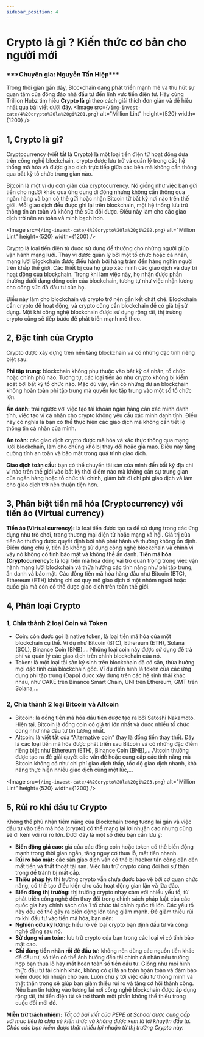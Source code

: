```yaml
---
sidebar_position: 4
---
```



# Crypto là gì ? Kiến thức cơ bản cho người mới
<h3>***Chuyên gia: Nguyễn Tấn Hiệp***</h3>

Trong thời gian gần đây, Blockchain đang phát triển mạnh mẽ và thu hút sự quan tâm của đông đảo nhà đầu tư đến lĩnh vực tiền điện tử. Hãy cùng Trillion Hubz tìm hiểu **Crypto là gì** theo cách giải thích đơn giản và dễ hiểu nhất qua bài viết dưới đây.
<Image
  src={`/img-invest-cate/4%20crypto%20la%20gi%201.png`}
  alt="Million Lint"
  height={520}
  width={1200}
/>

## 1, Crypto là gì?

Cryptocurrency (viết tắt là Crypto) là một loại tiền điện tử hoạt động dựa trên công nghệ blockchain, crypto được lưu trữ và quản lý trong các hệ thống mã hóa và được giao dịch trực tiếp giữa các bên mà không cần thông qua bất kỳ tổ chức trung gian nào.

Bitcoin là một ví dụ đơn giản của cryptocurrency. Nó giống như việc bạn gửi tiền cho người khác qua ứng dụng di động nhưng không cần thông qua ngân hàng và bạn có thể gửi hoặc nhận Bitcoin từ bất kỳ nơi nào trên thế giới. Mỗi giao dịch đều được ghi lại trên blockchain, một hệ thống lưu trữ thông tin an toàn và không thể sửa đổi được. Điều này làm cho các giao dịch trở nên an toàn và minh bạch hơn.

<Image
  src={`/img-invest-cate/4%20crypto%20la%20gi%202.png`}
  alt="Million Lint"
  height={520}
  width={1200}
/>

Crypto là loại tiền điện tử được sử dụng để thưởng cho những người giúp vận hành mạng lưới. Thay vì được quản lý bởi một tổ chức hoặc cá nhân, mạng lưới Blockchain được điều hành bởi hàng trăm đến hàng nghìn người trên khắp thế giới. Các thiết bị của họ giúp xác minh các giao dịch và duy trì hoạt động của blockchain. Trong khi làm việc này, họ nhận được phần thưởng dưới dạng đồng coin của blockchain, tương tự như việc nhận lương cho công sức đã đầu tư của họ.

Điều này làm cho blockchain và crypto trở nên gắn kết chặt chẽ. Blockchain cần crypto để hoạt động, và crypto cũng cần blockchain để có giá trị sử dụng. Một khi công nghệ blockchain được sử dụng rộng rãi, thị trường crypto cũng sẽ tiếp bước để phát triển mạnh mẽ theo.

## 2, Đặc tính của Crypto

Crypto được xây dựng trên nền tảng blockchain và có những đặc tính riêng biệt sau:

**Phi tập trung:** blockchain không phụ thuộc vào bất kỳ cá nhân, tổ chức hoặc chính phủ nào. Tương tự, các loại tiền ảo như crypto không bị kiểm soát bởi bất kỳ tổ chức nào. Mặc dù vậy, vẫn có những dự án blockchain không hoàn toàn phi tập trung mà quyền lực tập trung vào một số tổ chức lớn.

**Ẩn danh:** trái ngược với việc tạo tài khoản ngân hàng cần xác minh danh tính, việc tạo ví cá nhân cho crypto không yêu cầu xác minh danh tính. Điều này có nghĩa là bạn có thể thực hiện các giao dịch mà không cần tiết lộ thông tin cá nhân của mình.

**An toàn:** các giao dịch crypto được mã hóa và xác thực thông qua mạng lưới blockchain, làm cho chúng khó bị thay đổi hoặc giả mạo. Điều này tăng cường tính an toàn và bảo mật trong quá trình giao dịch.

**Giao dịch toàn cầu:** bạn có thể chuyển tài sản của mình đến bất kỳ địa chỉ ví nào trên thế giới vào bất kỳ thời điểm nào mà không cần sự trung gian của ngân hàng hoặc tổ chức tài chính, giảm bớt đi chi phí giao dịch và làm cho giao dịch trở nên thuận tiện hơn.

## 3, Phân biệt tiền mã hóa (Cryptocurrency) với tiền ảo (Virtual currency)

**Tiền ảo (Virtual currency):** là loại tiền được tạo ra để sử dụng trong các ứng dụng như trò chơi, trang thương mại điện tử hoặc mạng xã hội. Giá trị của tiền ảo thường được quyết định bởi nhà phát hành và thường không ổn định. Điểm đáng chú ý, tiền ảo không sử dụng công nghệ blockchain và chính vì vậy nó không có tính bảo mật và không thể ẩn danh.
**Tiền mã hóa (Cryptocurrency):** là loại tiền mã hóa đóng vai trò quan trọng trong việc vận hành mạng lưới blockchain và thừa hưởng các tính năng như phi tập trung, ẩn danh và bảo mật. Các đồng tiền mã hóa hàng đầu như Bitcoin (BTC), Ethereum (ETH) không chỉ có quy mô giao dịch ở một nhóm người hoặc quốc gia mà còn có thể được giao dịch trên toàn thế giới.

## 4, Phân loại Crypto

### 1, Chia thành 2 loại Coin và Token

- Coin: còn được gọi là native token, là loại tiền mã hóa của một blockchain cụ thể. Ví dụ như Bitcoin (BTC), Ethereum (ETH), Solana (SOL), Binance Coin (BNB),… Những loại coin này được sử dụng để trả phí và quản lý các giao dịch trên chính blockchain của nó.
- Token: là một loại tài sản ký sinh trên blockchain đã có sẵn, thừa hưởng mọi đặc tính của blockchain gốc. Ví dụ điển hình là token của các ứng dụng phi tập trung (Dapp) được xây dựng trên các hệ sinh thái khác nhau, như CAKE trên Binance Smart Chain, UNI trên Ethereum, GMT trên Solana,…

### 2, Chia thành 2 loại Bitcoin và Altcoin

- Bitcoin: là đồng tiền mã hóa đầu tiên được tạo ra bởi Satoshi Nakamoto. Hiện tại, Bitcoin là đồng coin có giá trị lớn nhất và được nhiều tổ chức cũng như nhà đầu tư tin tưởng nhất.
- Altcoin: là viết tắt của “Alternative coin” (hay là đồng tiền thay thế). Đây là các loại tiền mã hóa được phát triển sau Bitcoin và có những đặc điểm riêng biệt như Ethereum (ETH), Binance Coin (BNB),… Altcoin thường được tạo ra để giải quyết các vấn đề hoặc cung cấp các tính năng mà Bitcoin không có như chi phí giao dịch thấp, tốc độ giao dịch nhanh, khả năng thực hiện nhiều giao dịch cùng một lúc,…

<Image
  src={`/img-invest-cate/4%20crypto%20la%20gi%203.png`}
  alt="Million Lint"
  height={520}
  width={1200}
/>

## 5, Rủi ro khi đầu tư Crypto

Không thể phủ nhận tiềm năng của Blockchain trong tương lai gần và việc đầu tư vào tiền mã hóa (crypto) có thể mang lại lợi nhuận cao nhưng cũng sẽ đi kèm với rủi ro lớn. Dưới đây là một số điều bạn cần lưu ý:

- **Biến động giá cao:** giá của các đồng coin hoặc token có thể biến động mạnh trong thời gian ngắn, tăng nguy cơ thua lỗ, mất tiền nhanh.
- **Rủi ro bảo mật:** các sàn giao dịch vẫn có thể bị hacker tấn công dẫn đến mất tiền và thất thoát tài sản. Việc lưu trữ crypto cũng đòi hỏi sự thận trọng để tránh bị mất cắp.
- **Thiếu pháp lý:** thị trường crypto vẫn chưa được bảo vệ bởi cơ quan chức năng, có thể tạo điều kiện cho các hoạt động gian lận và lừa đảo.
- **Biến động thị trường:** thị trường crypto nhạy cảm với nhiều yếu tố, từ phát triển công nghệ đến thay đổi trong chính sách pháp luật của các quốc gia hay chính sách của 1 tổ chức tài chính quốc tế lớn. Các yếu tố này đều có thể gây ra biến động lớn tăng giảm mạnh.
  Để giảm thiểu rủi ro khi đầu tư vào tiền mã hóa, bạn nên:
- **Nghiên cứu kỹ lưỡng:** hiểu rõ về loại crypto bạn định đầu tư và công nghệ đằng sau nó.
- **Sử dụng ví an toàn:** lưu trữ crypto của bạn trong các loại ví có tính bảo mật cao.
- **Chỉ dùng tiền nhàn rỗi để đầu tư:** không nên dùng các nguồn tiền khác để đầu tư, số tiền có thể ảnh hưởng đến tài chính cá nhân nếu trường hợp bạn thua lỗ hay mất hoàn toàn số tiền đầu tư.
  Giống như mọi hình thức đầu tư tài chính khác, không có gì là an toàn hoàn toàn và đảm bảo kiếm được lợi nhuận cho bạn. Luôn chú ý tới việc đầu tư thông minh và thật thận trọng sẽ giúp bạn giảm thiểu rủi ro và tăng cơ hội thành công. Nếu bạn tin tưởng vào tương lai nơi công nghệ blockchain được áp dụng rộng rãi, thì tiền điện tử sẽ trở thành một phần không thể thiếu trong cuộc đổi mới đó.

**Miễn trừ trách nhiệm:** _Tất cả bài viết của PEPE at School được cung cấp với mục tiêu là chia sẻ kiến thức và không được xem là lời khuyên đầu tư. Chúc các bạn kiếm được thật nhiều lợi nhuận từ thị trường Crypto này._
